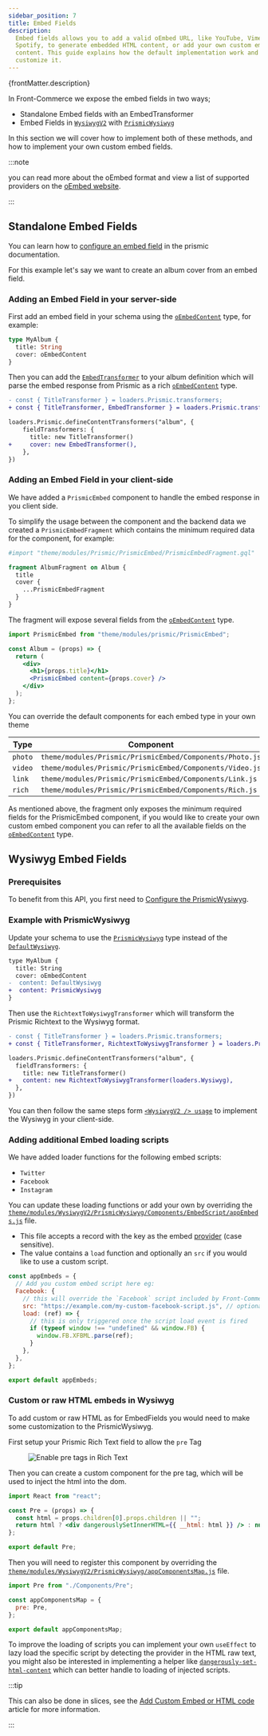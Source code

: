 ```yaml
---
sidebar_position: 7
title: Embed Fields
description:
  Embed fields allows you to add a valid oEmbed URL, like YouTube, Vimeo, or
  Spotify, to generate embedded HTML content, or add your own custom embed
  content. This guide explains how the default implementation work and how to
  customize it.
---
```


<p>{frontMatter.description}</p>


In Front-Commerce we expose the embed fields in two ways;

- Standalone Embed fields with an EmbedTransformer
- Embed Fields in
  [`WysiwygV2`](/docs/advanced/theme/wysiwyg#lt-wysiwygv2-gt-usage) with
  [`PrismicWysiwyg`](/docs/advanced/theme/wysiwyg-platform#prismicwysiwyg)

In this section we will cover how to implement both of these methods, and how to
implement your own custom embed fields.

:::note

you can read more about the oEmbed format and view a list of supported providers
on the [oEmbed website](https://oembed.com/).

:::

## Standalone Embed Fields

You can learn how to
[configure an embed field](https://prismic.io/docs/core-concepts/embed) in the
prismic documentation.

For this example let's say we want to create an album cover from an embed field.

### Adding an Embed Field in your server-side

First add an embed field in your schema using the
[`oEmbedContent`](https://gitlab.com/front-commerce/front-commerce/-/tree/main/modules/prismic/server/modules/prismic/core/schema.gql)
type, for example:

```graphql
type MyAlbum {
  title: String
  cover: oEmbedContent
}
```

Then you can add the
[`EmbedTransformer`](https://gitlab.com/front-commerce/front-commerce/-/tree/main/modules/prismic/server/modules/prismic/core/loaders/transformers/Embed.js)
to your album definition which will parse the embed response from Prismic as a
rich
[`oEmbedContent`](https://gitlab.com/front-commerce/front-commerce/-/tree/main/modules/prismic/server/modules/prismic/core/schema.gql)
type.

```diff
- const { TitleTransformer } = loaders.Prismic.transformers;
+ const { TitleTransformer, EmbedTransformer } = loaders.Prismic.transformers;

loaders.Prismic.defineContentTransformers("album", {
    fieldTransformers: {
      title: new TitleTransformer()
+     cover: new EmbedTransformer(),
    },
})
```

### Adding an Embed Field in your client-side

We have added a `PrismicEmbed` component to handle the embed response in you
client side.

To simplify the usage between the component and the backend data we created a
`PrismicEmbedFragment` which contains the minimum required data for the
component, for example:

```graphql
#import "theme/modules/Prismic/PrismicEmbed/PrismicEmbedFragment.gql"

fragment AlbumFragment on Album {
  title
  cover {
    ...PrismicEmbedFragment
  }
}
```

The fragment will expose several fields from the
[`oEmbedContent`](https://gitlab.com/front-commerce/front-commerce/-/tree/main/modules/prismic/server/modules/prismic/core/schema.gql)
type.

```jsx
import PrismicEmbed from "theme/modules/prismic/PrismicEmbed";

const Album = (props) => {
  return (
    <div>
      <h1>{props.title}</h1>
      <PrismicEmbed content={props.cover} />
    </div>
  );
};
```

You can override the default components for each embed type in your own theme

| Type    | Component                                                |
| ------- | -------------------------------------------------------- |
| `photo` | `theme/modules/Prismic/PrismicEmbed/Components/Photo.js` |
| `video` | `theme/modules/Prismic/PrismicEmbed/Components/Video.js` |
| `link`  | `theme/modules/Prismic/PrismicEmbed/Components/Link.js`  |
| `rich`  | `theme/modules/Prismic/PrismicEmbed/Components/Rich.js`  |

As mentioned above, the fragment only exposes the minimum required fields for
the PrismicEmbed component, if you would like to create your own custom embed
component you can refer to all the available fields on the
[`oEmbedContent`](https://gitlab.com/front-commerce/front-commerce/-/tree/main/modules/prismic/server/modules/prismic/core/schema.gql)
type.

## Wysiwyg Embed Fields

### Prerequisites

To benefit from this API, you first need to
[Configure the PrismicWysiwyg](/docs/prismic/installation#optional-configure-the-prismicwysiwyg).

### Example with PrismicWysiwyg

Update your schema to use the
[`PrismicWysiwyg`](/docs/advanced/theme/wysiwyg-platform#prismicwysiwyg) type
instead of the
[`DefaultWysiwyg`](/docs/advanced/theme/wysiwyg-platform#defaultwysiwyg).

```diff
type MyAlbum {
  title: String
  cover: oEmbedContent
-  content: DefaultWysiwyg
+  content: PrismicWysiwyg
}
```

Then use the `RichtextToWysiwygTransformer` which will transform the Prismic
Richtext to the Wysiwyg format.

```diff
- const { TitleTransformer } = loaders.Prismic.transformers;
+ const { TitleTransformer, RichtextToWysiwygTransformer } = loaders.Prismic.transformers;

loaders.Prismic.defineContentTransformers("album", {
  fieldTransformers: {
    title: new TitleTransformer()
+   content: new RichtextToWysiwygTransformer(loaders.Wysiwyg),
  },
})
```

You can then follow the same steps form
[`<WysiwygV2 /> usage`](/docs/advanced/theme/wysiwyg#lt-wysiwygv2-gt-usage) to
implement the Wysiwyg in your client-side.

### Adding additional Embed loading scripts

We have added loader functions for the following embed scripts:

- `Twitter`
- `Facebook`
- `Instagram`

You can update these loading functions or add your own by overriding the
[`theme/modules/WysiwygV2/PrismicWysiwyg/Components/EmbedScript/appEmbeds.js`](https://gitlab.com/front-commerce/front-commerce/-/tree/main/modules/prismic/web/theme/modules/WysiwygV2/PrismicWysiwyg/Components/EmbedScript/appEmbeds.js)
file.

- This file accepts a record with the key as the embed
  [provider](https://oembed.com/providers.json) (case sensitive).
- The value contains a `load` function and optionally an `src` if you would like
  to use a custom script.

```js title="theme/modules/WysiwygV2/PrismicWysiwyg/Components/EmbedScript/appEmbeds.js"
const appEmbeds = {
  // Add you custom embed script here eg:
  Facebook: {
    // this will override the `Facebook` script included by Front-Commerce
    src: "https://example.com/my-custom-facebook-script.js", // optional src (it's not recommended to change this)
    load: (ref) => {
      // this is only triggered once the script load event is fired
      if (typeof window !== "undefined" && window.FB) {
        window.FB.XFBML.parse(ref);
      }
    },
  },
};

export default appEmbeds;
```

### Custom or raw HTML embeds in Wysiwyg

To add custom or raw HTML as for EmbedFields you would need to make some
customization to the PrismicWysiwyg.

First setup your Prismic Rich Text field to allow the `pre` Tag

<Figure>

![Enable pre tags in Rich Text](./assets/embed-fields/rich-text-pre-tags.png)

</Figure>

Then you can create a custom component for the pre tag, which will be used to
inject the html into the dom.

```jsx title="theme/modules/Wysiwygv2/PrismicWysiwyg/Components/Pre/index.js"
import React from "react";

const Pre = (props) => {
  const html = props.children[0].props.children || "";
  return html ? <div dangerouslySetInnerHTML={{ __html: html }} /> : null;
};

export default Pre;
```

Then you will need to register this component by overriding the
[`theme/modules/WysiwygV2/PrismicWysiwyg/appComponentsMap.js`](https://gitlab.com/front-commerce/front-commerce/-/tree/main/modules/prismic/web/theme/modules/WysiwygV2/PrismicWysiwyg/appComponentsMap.js)
file.

```js
import Pre from "./Components/Pre";

const appComponentsMap = {
  pre: Pre,
};

export default appComponentsMap;
```

To improve the loading of scripts you can implement your own `useEffect` to lazy
load the specific script by detecting the provider in the HTML raw text, you
might also be interested in implementing a helper like
[`dangerously-set-html-content`](https://github.com/christo-pr/dangerously-set-html-content)
which can better handle to loading of injected scripts.

:::tip

This can also be done in slices, see the
[Add Custom Embed or HTML code](https://community.prismic.io/t/add-custom-embed-or-html-code/5455)
article for more information.

:::
